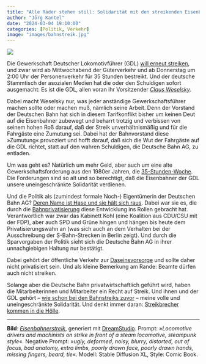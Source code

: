 ```yaml
---
title: "Alle Räder stehen still: Solidarität mit den streikenden Eisenbahnern"
author: "Jörg Kantel"
date: "2024-03-04 19:10:00"
categories: [Politik, Verkehr]
image: "images/bahnstreik.jpg"
---
```


[![](images/bahnstreik-b.jpg)](https://www.flickr.com/photos/schockwellenreiter/53567803324/)

Die Gewerkschaft Deutscher Lokomotivführer (GDL) [will erneut streiken](https://www.tagesschau.de/wirtschaft/unternehmen/bahn-streiks-gdl-100.html), und zwar wird ab Mittwochabend der Güterverkehr und ab Donnerstag um 2:00 Uhr der Personenverkehr für 35 Stunden bestreikt. Und der deutsche Stammtisch der asozialen Medien hat die oder den Schuldigen sofort ausgemacht: Es ist die GDL, allen voran ihr Vorsitzender *[Claus Weselsky](https://de.wikipedia.org/wiki/Claus_Weselsky)*.

Dabei macht Weselsky nur, was jeder anständige Gewerkschaftsführer machen sollte oder machen muß, nämlich seine Arbeit. Denn der Vorstand der Deutschen Bahn hat sich in diesem Tarifkonflikt bisher um keinen Deut auf die Eisenbahner zubewegt und beharrt trotzig und verbissen von seinem hohen Roß darauf, daß der Streik unverhältnismäßig und für die Fahrgäste eine Zumutung sei. Dabei hat der Bahnvorstand diese »Zumutung« provoziert und hofft darauf, daß sich die Wut der Fahrgäste auf die GDL richtet, statt auf den wahren Schuldigen, die Deutsche Bahn AG, zu entladen.

Um was geht es? Natürlich um mehr Geld, aber auch um eine alte Gewerkschaftsforderung aus den 1980er Jahren, die [35-Stunden-Woche](https://de.wikipedia.org/wiki/Auseinandersetzungen_um_die_35-Stunden-Woche). Die Forderungen sind so alt und so berechtigt, daß die Eisenbahner der GDL unsere uneingeschränkte Solidarität verdienen.

Und die Politik als (zumindest formale Noch-) Eigentümerin der Deutschen Bahn AG? [Deren Name ist Hase und sie hält sich raus](https://www.tagesschau.de/inland/gesellschaft/bahn-streik-reaktionen-100.html). Dabei war sie es, die durch die [Bahnprivatisierung](https://de.wikipedia.org/wiki/Bahnprivatisierung) diese Entwicklung ins Rollen gebracht hat. Verantwortlich war zwar das Kabinett Kohl (eine Koalition aus CDU/CSU mit der FDP), aber auch SPD und Grüne hingen und hängen bis heute dem Privatisierungswahn an (was sich auch an dem Verhalten bei der Ausschreibung der S-Bahn-Strecken in Berlin zeigt). Und durch die Sparvorgaben der Politik sieht sich die Deutsche Bahn AG in ihrer unnachgiebigen Haltung nur bestätigt.

Dabei gehört der öffentliche Verkehr zur [Daseinsvorsorge](https://de.wikipedia.org/wiki/Daseinsvorsorge) und sollte daher nicht privatisiert sein. Und als kleine Bemerkung am Rande: Beamte dürfen auch nicht streiken.

Solange aber die Deutsche Bahn privatwirtschaftlich geführt wird, haben die Mitarbeiterinnen und Mitarbeiter ein Recht auf Streik. Und ihnen und der GDL gehört -- [wie schon bei den Bahnstreiks zuvor](http://blog.schockwellenreiter.de/2021/08/2021081101.html) -- meine volle und uneingeschränkte Solidarität. Und denkt immer daran: [Streikbrecher kommen in die Hölle](http://cognitiones.kantel-chaos-team.de/sammlungen/liederbuch/caseyjones.html).

---

**Bild**: *[Eisenbahnerstreik](https://www.flickr.com/photos/schockwellenreiter/53567803324/)*, generiert mit [DreamStudio](https://beta.dreamstudio.ai/generate). Prompt: »*Locomotive drivers and machinists on strike in front of a steam locomotive, steampunk style*«. Negative Prompt: »*ugly, deformed, noisy, blurry, distorted, out of focus, bad anatomy, extra limbs, poorly drawn face, poorly drawn hands, missing fingers, beard, tie*«. Modell: Stable Diffusion XL, Style: Comic Book.